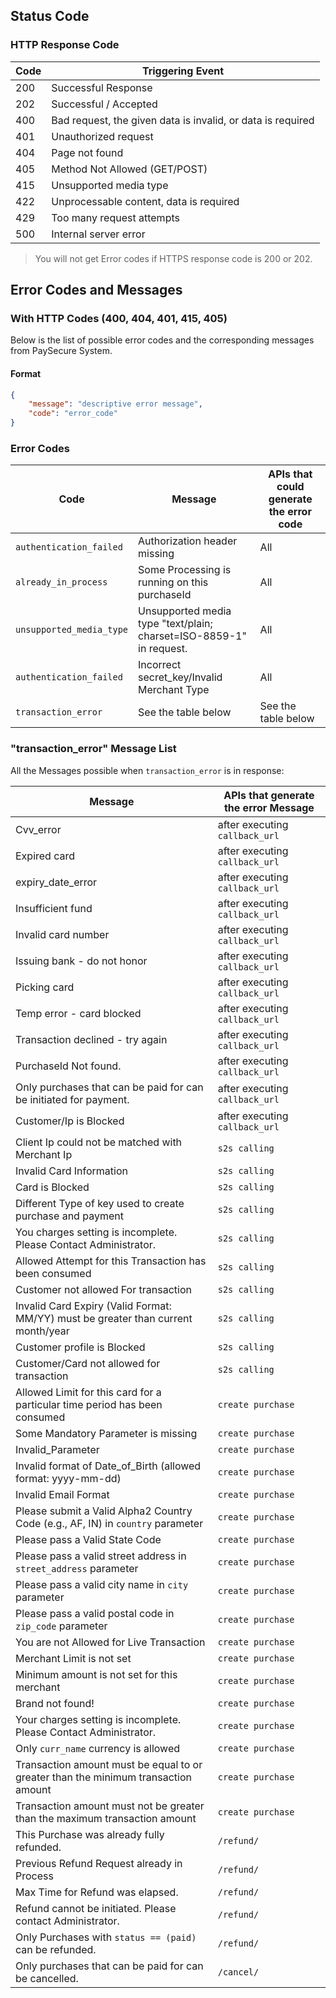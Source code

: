 ## Status Code

### HTTP Response Code

| Code | Triggering Event |
|------|----------------|
| 200  | Successful Response |
| 202  | Successful / Accepted |
| 400  | Bad request, the given data is invalid, or data is required |
| 401  | Unauthorized request |
| 404  | Page not found |
| 405  | Method Not Allowed (GET/POST) |
| 415  | Unsupported media type |
| 422  | Unprocessable content, data is required |
| 429  | Too many request attempts |
| 500  | Internal server error |

> You will not get Error codes if HTTPS response code is 200 or 202.

## Error Codes and Messages

### With HTTP Codes (400, 404, 401, 415, 405)

Below is the list of possible error codes and the corresponding messages from PaySecure System.

#### Format
```json
{
    "message": "descriptive error message",
    "code": "error_code"
}
```

### Error Codes

| Code | Message | APIs that could generate the error code |
|------|---------|--------------------------------------|
| `authentication_failed` | Authorization header missing | All |
| `already_in_process` | Some Processing is running on this purchaseId | All |
| `unsupported_media_type` | Unsupported media type "text/plain; charset=ISO-8859-1" in request. | All |
| `authentication_failed` | Incorrect secret_key/Invalid Merchant Type | All |
| `transaction_error` | See the table below | See the table below |

### "transaction_error" Message List

All the Messages possible when `transaction_error` is in response:

| Message | APIs that generate the error Message |
|---------|-----------------------------------|
| Cvv_error | after executing `callback_url` |
| Expired card | after executing `callback_url` |
| expiry_date_error | after executing `callback_url` |
| Insufficient fund | after executing `callback_url` |
| Invalid card number | after executing `callback_url` |
| Issuing bank - do not honor | after executing `callback_url` |
| Picking card | after executing `callback_url` |
| Temp error - card blocked | after executing `callback_url` |
| Transaction declined - try again | after executing `callback_url` |
| PurchaseId Not found. | after executing `callback_url` |
| Only purchases that can be paid for can be initiated for payment. | after executing `callback_url` |
| Customer/Ip is Blocked | after executing `callback_url` |
| Client Ip could not be matched with Merchant Ip | `s2s calling` |
| Invalid Card Information | `s2s calling` |
| Card is Blocked | `s2s calling` |
| Different Type of key used to create purchase and payment | `s2s calling` |
| You charges setting is incomplete. Please Contact Administrator. | `s2s calling` |
| Allowed Attempt for this Transaction has been consumed | `s2s calling` |
| Customer not allowed For transaction | `s2s calling` |
| Invalid Card Expiry (Valid Format: MM/YY) must be greater than current month/year | `s2s calling` |
| Customer profile is Blocked | `s2s calling` |
| Customer/Card not allowed for transaction | `s2s calling` |
| Allowed Limit for this card for a particular time period has been consumed | `create purchase` |
| Some Mandatory Parameter is missing | `create purchase` |
| Invalid_Parameter | `create purchase` |
| Invalid format of Date_of_Birth (allowed format: yyyy-mm-dd) | `create purchase` |
| Invalid Email Format | `create purchase` |
| Please submit a Valid Alpha2 Country Code (e.g., AF, IN) in `country` parameter | `create purchase` |
| Please pass a Valid State Code | `create purchase` |
| Please pass a valid street address in `street_address` parameter | `create purchase` |
| Please pass a valid city name in `city` parameter | `create purchase` |
| Please pass a valid postal code in `zip_code` parameter | `create purchase` |
| You are not Allowed for Live Transaction | `create purchase` |
| Merchant Limit is not set | `create purchase` |
| Minimum amount is not set for this merchant | `create purchase` |
| Brand not found! | `create purchase` |
| Your charges setting is incomplete. Please Contact Administrator. | `create purchase` |
| Only `curr_name` currency is allowed | `create purchase` |
| Transaction amount must be equal to or greater than the minimum transaction amount | `create purchase` |
| Transaction amount must not be greater than the maximum transaction amount | `create purchase` |
| This Purchase was already fully refunded. | `/refund/` |
| Previous Refund Request already in Process | `/refund/` |
| Max Time for Refund was elapsed. | `/refund/` |
| Refund cannot be initiated. Please contact Administrator. | `/refund/` |
| Only Purchases with `status == (paid)` can be refunded. | `/refund/` |
| Only purchases that can be paid for can be cancelled. | `/cancel/` |
